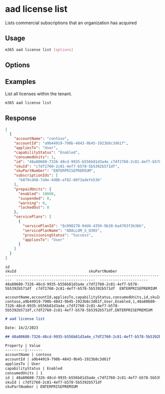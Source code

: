 
# aad license list

Lists commercial subscriptions that an organization has acquired

## Usage

```sh
m365 aad license list [options]
```

## Options

<Global />

## Examples

List all licenses within the tenant.

```sh
m365 aad license list
```

## Response

<Tabs>
  <TabItem value="JSON">

  ```json
  [
    {
      "accountName": "contoso",
      "accountId": "a9b44919-790b-4843-9b45-1923b8c3d61f",
      "appliesTo": "User",
      "capabilityStatus": "Enabled",
      "consumedUnits": 1,
      "id": "48a80680-7326-48cd-9935-b556b81d3a4e_c7df2760-2c81-4ef7-b578-5b5392b571df",
      "skuId": "c7df2760-2c81-4ef7-b578-5b5392b571df",
      "skuPartNumber": "ENTERPRISEPREMIUM",      
      "subscriptionIds": [
        "b079cd48-7a9e-4d8b-af82-60f3adefe53b"
      ],
      "prepaidUnits": {
        "enabled": 10000,
        "suspended": 0,
        "warning": 0,
        "lockedOut": 0
      },
      "servicePlans": [
        {
          "servicePlanId": "8c098270-9dd4-4350-9b30-ba4703f3b36b",
          "servicePlanName": "ADALLOM_S_O365",
          "provisioningStatus": "Success",
          "appliesTo": "User"
        }
      ]
    }
  ]
  ```

  </TabItem>
  <TabItem value="Text">

  ```text
  id                                                                         skuId                                 skuPartNumber
  -------------------------------------------------------------------------  ------------------------------------  ----------------------
  48a80680-7326-48cd-9935-b556b81d3a4e_c7df2760-2c81-4ef7-b578-5b5392b571df  c7df2760-2c81-4ef7-b578-5b5392b571df  ENTERPRISEPREMIUM
  ```

  </TabItem>
  <TabItem value="CSV">

  ```csv
  accountName,accountId,appliesTo,capabilityStatus,consumedUnits,id,skuId,skuPartNumber
  contoso,a9b44919-790b-4843-9b45-1923b8c3d61f,User,Enabled,1,48a80680-7326-48cd-9935-b556b81d3a4e_c7df2760-2c81-4ef7-b578-5b5392b571df,c7df2760-2c81-4ef7-b578-5b5392b571df,ENTERPRISEPREMIUM
  ```

  </TabItem>
  <TabItem value="Markdown">

  ```md
  # aad license list

  Date: 14/2/2023

  ## 48a80680-7326-48cd-9935-b556b81d3a4e_c7df2760-2c81-4ef7-b578-5b5392b571df

  Property | Value
  ---------|-------
  accountName | contoso
  accountId | a9b44919-790b-4843-9b45-1923b8c3d61f
  appliesTo | User
  capabilityStatus | Enabled
  consumedUnits | 1
  id | 48a80680-7326-48cd-9935-b556b81d3a4e_c7df2760-2c81-4ef7-b578-5b5392b571df
  skuId | c7df2760-2c81-4ef7-b578-5b5392b571df
  skuPartNumber | ENTERPRISEPREMIUM
  ```

  </TabItem>
</Tabs>
